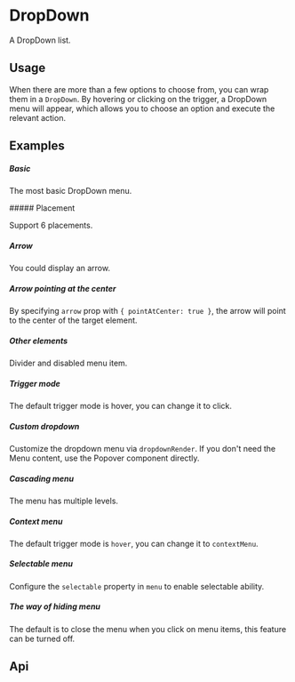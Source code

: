 
<Meta of={KitDropdownStories} />

# DropDown

A DropDown list.

## Usage

When there are more than a few options to choose from, you can wrap them in a `DropDown`. By hovering or clicking on the trigger, a DropDown menu will appear, which allows you to choose an option and execute the relevant action.

## Examples

##### Basic

The most basic DropDown menu.

<CustomCanvas content={Exemples.Basic} source={Sources.Basic} id="dropdown-basic" />
##### Placement

Support 6 placements.

<CustomCanvas content={Exemples.Placement} source={Sources.Placement} id="dropdown-placement" />

##### Arrow

You could display an arrow.

<CustomCanvas content={Exemples.Arrow} source={Sources.Arrow} id="dropdown-arrow" />

##### Arrow pointing at the center

By specifying `arrow` prop with `{ pointAtCenter: true }`, the arrow will point to the center of the target element.

<CustomCanvas content={Exemples.ArrowCenter} source={Sources.ArrowCenter} id="dropdown-arrow-center" />

##### Other elements

Divider and disabled menu item.

<CustomCanvas content={Exemples.Disabled} source={Sources.Disabled} id="dropdown-disabled" />

##### Trigger mode

The default trigger mode is hover, you can change it to click.

<CustomCanvas content={Exemples.Trigger} source={Sources.Trigger} id="dropdown-trigger" />

##### Custom dropdown

Customize the dropdown menu via `dropdownRender`. If you don't need the Menu content, use the Popover component directly.

<CustomCanvas content={Exemples.Custom} source={Sources.Custom} id="dropdown-custom" />

##### Cascading menu

The menu has multiple levels.

<CustomCanvas content={Exemples.CascadingMenu} source={Sources.CascadingMenu} id="dropdown-cascading-menu" />

##### Context menu

The default trigger mode is `hover`, you can change it to `contextMenu`.

<CustomCanvas content={Exemples.ContextMenu} source={Sources.ContextMenu} id="dropdown-context-menu" />

##### Selectable menu

Configure the `selectable` property in `menu` to enable selectable ability.

<CustomCanvas content={Exemples.SelectableMenu} source={Sources.SelectableMenu} id="dropdown-selectable-menu" />

##### The way of hiding menu

The default is to close the menu when you click on menu items, this feature can be turned off.

<CustomCanvas content={Exemples.HidingMenu} source={Sources.HidingMenu} id="dropdown-hiding-menu" />

## Api

<Canvas of={KitDropdownStories.Api} />

<Controls of={KitDropdownStories.Api} />
